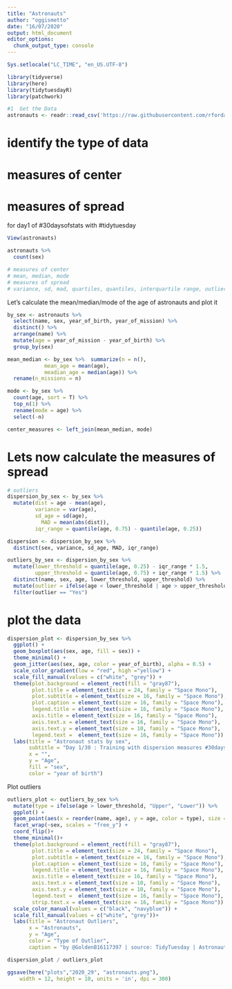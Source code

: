 ```yaml
---
title: "Astronauts"
author: "oggismetto"
date: "16/07/2020"
output: html_document
editor_options: 
  chunk_output_type: console
---
```


```r

Sys.setlocale("LC_TIME", "en_US.UTF-8")

library(tidyverse)
library(here)
library(tidytuesdayR)
library(patchwork)

#1  Get the Data
astronauts <- readr::read_csv('https://raw.githubusercontent.com/rfordatascience/tidytuesday/master/data/2020/2020-07-14/astronauts.csv')

```

# identify the type of data
# measures of center
# measures of spread
for day1 of #30daysofstats with #tidytuesday

```r

View(astronauts)

astronauts %>%
  count(sex)

# measures of center
# mean, median, mode
# measures of spread
# variance, sd, mad, quartiles, quantiles, interquartile range, outliers

```

Let's calculate the mean/median/mode of the age of astronauts and plot it

```r

by_sex <- astronauts %>%
  select(name, sex, year_of_birth, year_of_mission) %>%
  distinct() %>%
  arrange(name) %>%
  mutate(age = year_of_mission - year_of_birth) %>%
  group_by(sex)

mean_median <- by_sex %>%  summarize(n = n(), 
            mean_age = mean(age),
            meadian_age = median(age)) %>%
  rename(n_missions = n)

mode <- by_sex %>%
  count(age, sort = T) %>%
  top_n(1) %>%
  rename(mode = age) %>%
  select(-n)

center_measures <- left_join(mean_median, mode)

```

# Lets now calculate the measures of spread

```r

# outliers
dispersion_by_sex <- by_sex %>%
  mutate(dist = age - mean(age),
         variance = var(age),
         sd_age = sd(age),
           MAD = mean(abs(dist)),
         iqr_range = quantile(age, 0.75) - quantile(age, 0.25)) 

dispersion <- dispersion_by_sex %>%
  distinct(sex, variance, sd_age, MAD, iqr_range)

outliers_by_sex <- dispersion_by_sex %>%
  mutate(lower_threshold = quantile(age, 0.25) - iqr_range * 1.5,
         upper_threshold = quantile(age, 0.75) + iqr_range * 1.5) %>%
  distinct(name, sex, age, lower_threshold, upper_threshold) %>%
  mutate(outlier = ifelse(age < lower_threshold | age > upper_threshold, "Yes", "No")) %>%
  filter(outlier == "Yes")

```

# plot the data

```r

dispersion_plot <- dispersion_by_sex %>%
  ggplot() +
  geom_boxplot(aes(sex, age, fill = sex)) +
  theme_minimal() +
  geom_jitter(aes(sex, age, color = year_of_birth), alpha = 0.5) + 
  scale_color_gradient(low = "red", high ="yellow") +
  scale_fill_manual(values = c("white", "grey")) +
  theme(plot.background = element_rect(fill = "gray87"),
        plot.title = element_text(size = 24, family = "Space Mono"),
        plot.subtitle = element_text(size = 16, family = "Space Mono"),
        plot.caption = element_text(size = 16, family = "Space Mono"),
        legend.title = element_text(size = 16, family = "Space Mono"),
        axis.title = element_text(size = 16, family = "Space Mono"),
        axis.text.x = element_text(size = 16, family = "Space Mono"),
        axis.text.y = element_text(size = 10, family = "Space Mono"),
        legend.text =  element_text(size = 16, family = "Space Mono")) +
  labs(title = "Astronaut stats by sex",
       subtitle = "Day 1/30 : Training with dispersion measures #30daysofstats",
       x = "",
       y = "Age",
       fill = "sex",
       color = "year of birth")
```

Plot outliers

```r

outliers_plot <- outliers_by_sex %>%
  mutate(type = ifelse(age > lower_threshold, "Upper", "Lower")) %>%
  ggplot() +
  geom_point(aes(x = reorder(name, age), y = age, color = type), size = 5, alpha = 0.7) +
  facet_wrap(~sex, scales = "free_y") +
  coord_flip()+
  theme_minimal()+
  theme(plot.background = element_rect(fill = "gray87"),
        plot.title = element_text(size = 24, family = "Space Mono"),
        plot.subtitle = element_text(size = 16, family = "Space Mono"),
        plot.caption = element_text(size = 16, family = "Space Mono"),
        legend.title = element_text(size = 16, family = "Space Mono"),
        axis.title = element_text(size = 16, family = "Space Mono"),
        axis.text.x = element_text(size = 10, family = "Space Mono"),
        axis.text.y = element_text(size = 10, family = "Space Mono"),
        legend.text =  element_text(size = 16, family = "Space Mono"),
        strip.text.x = element_text(size = 16, family = "Space Mono")) +
  scale_color_manual(values = c("black", "navyblue")) +
  scale_fill_manual(values = c("white", "grey"))+
  labs(title = "Astronaut Outliers",
       x = "Astronauts",
       y = "Age",
       color = "Type of Outlier",
       caption = "by @GoldenB16117397 | source: TidyTuesday | Astronauts")

```


```r
dispersion_plot / outliers_plot

ggsave(here("plots","2020_29", "astronauts.png"), 
    width = 12, height = 10, units = 'in', dpi = 300)

```

